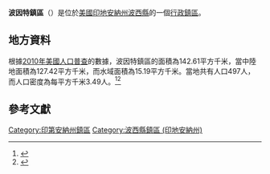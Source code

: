 {{noteTA
|G1=USState
|G2=地名
|G3=Unit
}}
{{Infobox settlement
|official_name            = 波因特鎮區
|native_name = Point Township
|settlement_type          = [[行政鎮區|行政鎮區]]
|image_skyline            = 
|imagesize                = 
|image_map                = Map highlighting Point Township, Posey County, Indiana.svg
|mapsize                  = 250px
|pushpin_map  =USA Indiana
|pushpin_label = 波因特鎮區
|pushpin_label_position   = top
|pushpin_map_caption      = 波因特鎮區在印地安納州的位置
|subdivision_type         = [[世界政區索引|國家]]
|subdivision_type1        = [[美国州份|州份]]
|subdivision_type2        = [[印地安納州行政区划|縣]]
|subdivision_name         = [[美国|美国]]
|subdivision_name1        = [[印地安納州|印地安納州]]
|subdivision_name2        = [[波西縣_(印地安納州)|波西縣]]
|elevation_ft             = 371
|elevation_m              = 113
|timezone                 = [[北美东部時區|北美东部時區]]
|area_total_km2           = 142.61
|area_land_km2            = 127.42
|area_water_km2           = 15.19
|area_total_sq_mi         = 
|area_land_sq_mi          = 
|area_water_sq_mi         = 
|population_as_of         = [[2010年美國人口普查|2010]]
|population_footnotes     = 
|population_total         = 497
|population_density_km2   = auto
|population_density_sq_mi = auto
|utc_offset               = -5
|coordinates              = {{coord|37|50|17|N|87|59|37|W|type:city_region:US-AL_source:GNS-enwiki|display=inline,title}}
| coor_pinpoint           = 
| coordinates_footnotes   = 
|timezone_DST             = EDT
|utc_offset_DST           = -4
|postal_code_type         = [[美國郵區編號|郵區編號]]
|postal_code              = 
|area_code                = {{link-en|电话区号812|Area code 812|812}}
|blank_name = [[地名信息系统|GNIS ID]]
|blank_info = 453753
}}
'''波因特鎮區'''（{{lang-en|Point Township}}）是位於[[美國|美國]][[印地安納州|印地安納州]][[波西縣_(印地安納州)|波西縣]]的一個[[行政鎮區|行政鎮區]]。

== 地方資料 ==
根據[[2010年美國人口普查|2010年美國人口普查]]的數據，波因特鎮區的面積為142.61平方千米，當中陸地面積為127.42平方千米，而水域面積為15.19平方千米。當地共有人口497人，而人口密度為每平方千米3.49人。<ref name="GR8">{{cite web|url=http://factfinder2.census.gov|publisher=[[美国人口调查局|美国人口调查局]]|accessdate=2011-05-14|title=American FactFinder|archive-date=2013-09-11|archive-url=https://web.archive.org/web/20130911234518/http://factfinder2.census.gov/|dead-url=no}}</ref><ref>{{cite web|url=https://www.citypopulation.de/en/usa/indiana/admin/|title=USA: Indiana (Counties and Townships) - City Population|access-date=2020-08-17|archive-date=2020-04-22|archive-url=https://web.archive.org/web/20200422090607/https://www.citypopulation.de/en/usa/indiana/admin/|dead-url=no}}</ref>

== 參考文獻 ==
{{reflist}}

{{波西縣 (印地安納州)}}

{{DEFAULTSORT:Point Township}}
[[Category:印第安納州鎮區|Category:印第安納州鎮區]]
[[Category:波西縣鎮區_(印地安納州)|Category:波西縣鎮區 (印地安納州)]]

{{Indiana-geo-stub}}